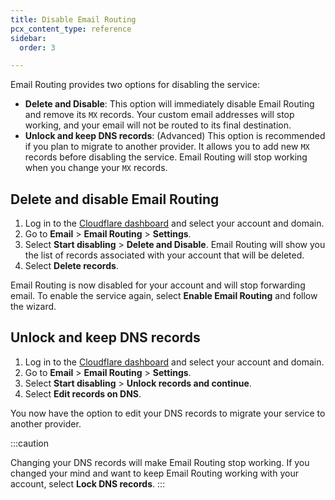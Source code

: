 ```yaml
---
title: Disable Email Routing
pcx_content_type: reference
sidebar:
  order: 3

---
```


Email Routing provides two options for disabling the service:

* **Delete and Disable**: This option will immediately disable Email Routing and remove its `MX` records. Your custom email addresses will stop working, and your email will not be routed to its final destination.
* **Unlock and keep DNS records**: (Advanced) This option is recommended if you plan to migrate to another provider. It allows you to add new `MX` records before disabling the service. Email Routing will stop working when you change your `MX` records.

## Delete and disable Email Routing

1. Log in to the [Cloudflare dashboard](https://dash.cloudflare.com/) and select your account and domain.
2. Go to **Email** > **Email Routing** > **Settings**.
3. Select **Start disabling** > **Delete and Disable**. Email Routing will show you the list of records associated with your account that will be deleted.
4. Select **Delete records**.

Email Routing is now disabled for your account and will stop forwarding email. To enable the service again, select **Enable Email Routing** and follow the wizard.

## Unlock and keep DNS records

1. Log in to the [Cloudflare dashboard](https://dash.cloudflare.com/) and select your account and domain.
2. Go to **Email** > **Email Routing** > **Settings**.
3. Select **Start disabling** > **Unlock records and continue**.
4. Select **Edit records on DNS**.

You now have the option to edit your DNS records to migrate your service to another provider.

:::caution

Changing your DNS records will make Email Routing stop working. If you changed your mind and want to keep Email Routing working with your account, select **Lock DNS records**. 
:::
